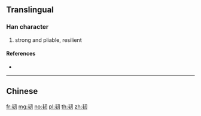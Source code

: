 {{character info/new}}
{{also|韌}}
==Translingual==

===Han character===
{{Han char|rn=178|rad=韦|as=03|sn=7|four=5702|canj=QSSHI|ids=⿰韦刃}}

# strong and pliable, resilient

====References====
* {{Han ref|kx=1396.031|hdz=74503.060|uh=97E7|ud=38887}}

----

==Chinese==
{{zh-see|韌}}

[[fr:韧]]
[[mg:韧]]
[[no:韧]]
[[pl:韧]]
[[th:韧]]
[[zh:韧]]